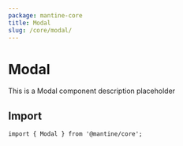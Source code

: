 ```yaml
---
package: mantine-core
title: Modal
slug: /core/modal/
---
```


# Modal

This is a Modal component description placeholder

<PageHeader
  source="mantine-core/src/Modal/Modal.tsx"
  docs="core/Modal.mdx"
  package="@mantine/core"
/>

## Import

```tsx
import { Modal } from '@mantine/core';
```

<PropsTable component="Modal" />
